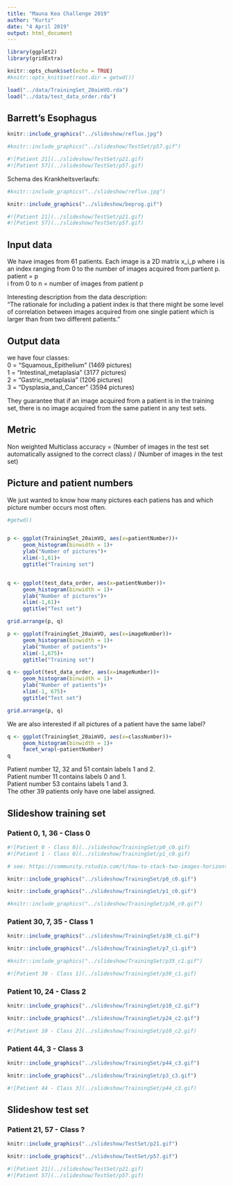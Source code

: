 ---
title: "Mauna Kea Challenge 2019"
author: "Kurtz"
date: "4 April 2019"
output: html_document
---

```{r setup, include=FALSE}
library(ggplot2)
library(gridExtra)

knitr::opts_chunk$set(echo = TRUE)
#knitr::opts_knit$set(root.dir = getwd())

load("../data/TrainingSet_20aimVO.rda")
load("../data/test_data_order.rda")

```

## Barrett's Esophagus

```{r image_grobs6, fig.show = "hold", out.width = "100%", fig.align = "default", echo=FALSE}

knitr::include_graphics("../slideshow/reflux.jpg")

#knitr::include_graphics("../slideshow/TestSet/p57.gif")

#![Patient 21](../slideshow/TestSet/p21.gif)
#![Patient 57](../slideshow/TestSet/p57.gif)


```

Schema des Krankheitsverlaufs:

```{r image_grobs7, fig.show = "hold", out.width = "100%", fig.align = "default", echo=FALSE}

#knitr::include_graphics("../slideshow/reflux.jpg")

knitr::include_graphics("../slideshow/beprog.gif")

#![Patient 21](../slideshow/TestSet/p21.gif)
#![Patient 57](../slideshow/TestSet/p57.gif)


```


## Input data

We have images from 61 patients.
Each image is a 2D matrix x_i_p where i is an index ranging from 0 to the number of images acquired from partient p.  
patient = p  
i from 0 to n = number of images from patient p

Interesting description from the data description:  
"The rationale for including a patient index is that there might be some level of correlation
between images acquired from one single patient which is larger than from two different
patients."

## Output data

we have four classes:  
0 = “Squamous_Epithelium”   (1469 pictures)  
1 = “Intestinal_metaplasia” (3177 pictures)  
2 = “Gastric_metaplasia”    (1206 pictures)  
3 = “Dysplasia_and_Cancer”  (3594 pictures)  

They guarantee that if an image acquired from a patient is in the training set, there is no image
acquired from the same patient in any test sets.

## Metric

Non weighted Multiclass accuracy =
(Number of images in the test set automatically assigned to the correct class) /
(Number of images in the test set)


## Picture and patient numbers

We just wanted to know how many pictures each patiens has and which picture number occurs most often.

```{r, echo=FALSE}
#getwd()


p <- ggplot(TrainingSet_20aimVO, aes(x=patientNumber))+
     geom_histogram(binwidth = 1)+
     ylab("Number of pictures")+
     xlim(-1,61)+
     ggtitle("Training set")


q <- ggplot(test_data_order, aes(x=patientNumber))+
     geom_histogram(binwidth = 1)+
     ylab("Number of pictures")+
     xlim(-1,61)+
     ggtitle("Test set")

grid.arrange(p, q)
```



```{r, echo=FALSE}
p <- ggplot(TrainingSet_20aimVO, aes(x=imageNumber))+
     geom_histogram(binwidth = 1)+
     ylab("Number of patients")+
     xlim(-1,675)+
     ggtitle("Training set")

q <- ggplot(test_data_order, aes(x=imageNumber))+
     geom_histogram(binwidth = 1)+
     ylab("Number of patients")+
     xlim(-1, 675)+
     ggtitle("Test set")

grid.arrange(p, q)
```

We are also interested if all pictures of a patient have the same label?


```{r, echo=FALSE}


q <- ggplot(TrainingSet_20aimVO, aes(x=classNumber))+
     geom_histogram(binwidth = 1)+
     facet_wrap(~patientNumber)
q

```

Patient number 12, 32 and 51 contain labels 1 and 2.  
Patient number 11 contains labels 0 and 1.  
Patient number 53 contains labels 1 and 3.  
The other 39 patients only have one label assigned.  

## Slideshow training set

### Patient 0, 1, 36 - Class 0

```{r image_grobs, fig.show = "hold", out.width = "30%", fig.align = "default", echo=F}

#![Patient 0 - Class 0](../slideshow/TrainingSet/p0_c0.gif)
#![Patient 1 - Class 0](../slideshow/TrainingSet/p1_c0.gif)

# see: https://community.rstudio.com/t/how-to-stack-two-images-horizontally-in-r-markdown/18941

knitr::include_graphics("../slideshow/TrainingSet/p0_c0.gif")

knitr::include_graphics("../slideshow/TrainingSet/p1_c0.gif")

#knitr::include_graphics("../slideshow/TrainingSet/p36_c0.gif")


```


### Patient 30, 7, 35 - Class 1

```{r image_grobs2, fig.show = "hold", out.width = "30%", fig.align = "default", echo=F}

knitr::include_graphics("../slideshow/TrainingSet/p30_c1.gif")

knitr::include_graphics("../slideshow/TrainingSet/p7_c1.gif")

#knitr::include_graphics("../slideshow/TrainingSet/p35_c1.gif")

#![Patient 30 - Class 1](../slideshow/TrainingSet/p30_c1.gif)

```


### Patient 10, 24 - Class 2

```{r image_grobs3, fig.show = "hold", out.width = "30%", fig.align = "default", echo=F}

knitr::include_graphics("../slideshow/TrainingSet/p10_c2.gif")

knitr::include_graphics("../slideshow/TrainingSet/p24_c2.gif")

#![Patient 10 - Class 2](../slideshow/TrainingSet/p10_c2.gif)

```


### Patient 44, 3 - Class 3

```{r image_grobs4, fig.show = "hold", out.width = "30%", fig.align = "default", echo=F}

knitr::include_graphics("../slideshow/TrainingSet/p44_c3.gif")

knitr::include_graphics("../slideshow/TrainingSet/p3_c3.gif")

#![Patient 44 - Class 3](../slideshow/TrainingSet/p44_c3.gif)

```


## Slideshow test set

### Patient 21, 57 - Class ?

```{r image_grobs5, fig.show = "hold", out.width = "30%", fig.align = "default", echo=FALSE}

knitr::include_graphics("../slideshow/TestSet/p21.gif")

knitr::include_graphics("../slideshow/TestSet/p57.gif")

#![Patient 21](../slideshow/TestSet/p21.gif)
#![Patient 57](../slideshow/TestSet/p57.gif)


```







